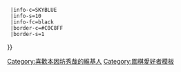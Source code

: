 {{Userbox
  |id=不敗<br/>[[名人 (圍棋)|名人]]
  |id-c=LIGHTSKYBLUE
  |id-fc=navy
  |id-s=16
  |info=這個用戶是'''[[本因坊秀哉]]'''的[[圍棋|棋]]迷。{{#if:{{{1|}}}|{{{1}}}}}
  |info-c=SKYBLUE
  |info-s=10
  |info-fc=black
  |border-c=#C0C8FF
  |border-s=1
}}<includeonly>[[Category:喜歡本因坊秀哉的維基人]]</includeonly><noinclude>
[[Category:圍棋愛好者模板]]
</noinclude>
